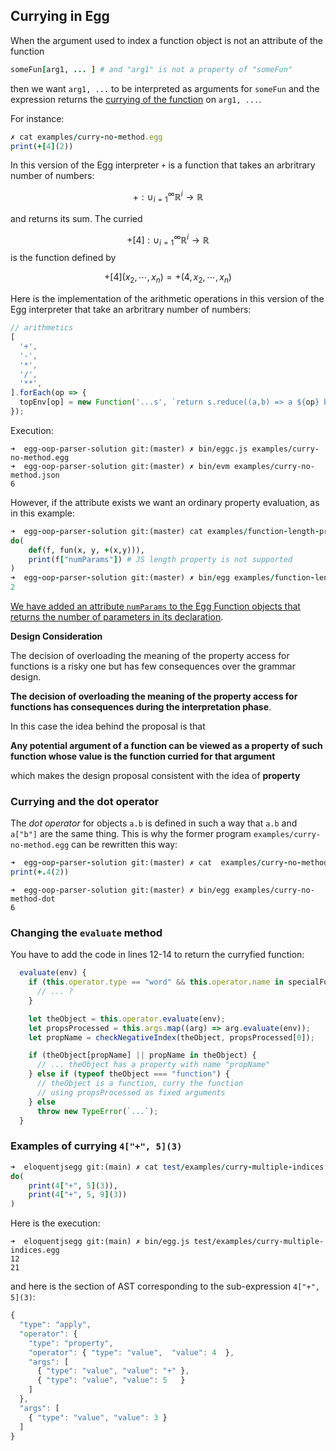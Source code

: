 ## Currying in Egg

When the argument used to index a function object is not an attribute of the function 

```ruby 
someFun[arg1, ... ] # and "arg1" is not a property of "someFun"
```

then we want `arg1, ...` to be interpreted as arguments for `someFun` and the expression returns the [currying of the function](https://en.wikipedia.org/wiki/Currying) on `arg1, ...`. 

For instance:

```ruby showLineNumbers copy filename="examples/curry-no-method.egg"
✗ cat examples/curry-no-method.egg        
print(+[4](2))
```

In this version of the Egg interpreter `+` is a function that takes an arbritrary number of numbers:

$$
+: \cup_{i=1}^{\infty}\mathbb{R}^i \longrightarrow \mathbb{R}
$$

and returns its sum. The curried 

$$
+[4]: \cup_{i=1}^{\infty}\mathbb{R}^i \longrightarrow \mathbb{R}
$$ 
is the function defined by 

$$
+[4](x_2, \cdots, x_n) = +(4, x_2, \cdots, x_n)
$$

Here is the implementation of the arithmetic operations in this version of the Egg interpreter that take an arbritrary number of numbers:

```javascript showLineNumbers copy filename="~/campus-virtual/shared/egg/eloquentjsegg/lib/eggvm.js branch=2223" {9}
// arithmetics
[
  '+', 
  '-', 
  '*', 
  '/', 
  '**',
].forEach(op => {
  topEnv[op] = new Function('...s', `return s.reduce((a,b) => a ${op} b);`);
});
```

Execution:

```
➜  egg-oop-parser-solution git:(master) ✗ bin/eggc.js examples/curry-no-method.egg 
➜  egg-oop-parser-solution git:(master) ✗ bin/evm examples/curry-no-method.json 
6
```

However, if the attribute exists we want an ordinary property evaluation, as in this example:

```ruby showLineNumbers copy filename="examples/function-length-property.egg"
➜  egg-oop-parser-solution git:(master) cat examples/function-length-property.egg
do(
    def(f, fun(x, y, +(x,y))),
    print(f["numParams"]) # JS length property is not supported
)
➜  egg-oop-parser-solution git:(master) ✗ bin/egg examples/function-length-property
2
```

[We have added an attribute `numParams` to the Egg Function objects that returns the number of parameters in its declaration](https://github.com/ULL-ESIT-PL/private-egg/blob/main/lib/eggvm.js#L84-L116).


<Callout type="error">

**Design Consideration**

The decision of overloading the meaning of the property access for functions is a risky one
but has few consequences over the grammar design. 

**The decision of overloading the meaning of the property access for functions has consequences during the interpretation phase**.
    
In this case the idea behind the proposal is that 

**Any potential argument of a function can be viewed as a property of such function whose value is the function curried for that argument**

which makes the design proposal consistent with the idea of **property**
</Callout>

### Currying and the dot operator

The *dot operator*  for objects `a.b`  is defined in such a way that `a.b` and `a["b"]` are the same thing. This is why the former program `examples/curry-no-method.egg` can be rewritten this way:

```ruby showLineNumbers copy filename="examples/curry-no-method-dot.egg"
➜  egg-oop-parser-solution git:(master) ✗ cat  examples/curry-no-method-dot.egg 
print(+.4(2))
```
```                                                                       
➜  egg-oop-parser-solution git:(master) ✗ bin/egg examples/curry-no-method-dot 
6
```

### Changing the `evaluate` method

You have to add the code in lines 12-14 to return the curryfied function:

```js {12-14} showLineNumbers copy
  evaluate(env) {
    if (this.operator.type == "word" && this.operator.name in specialForms) { 
      // ... ?
    }

    let theObject = this.operator.evaluate(env);
    let propsProcessed = this.args.map((arg) => arg.evaluate(env));
    let propName = checkNegativeIndex(theObject, propsProcessed[0]);

    if (theObject[propName] || propName in theObject) {
      // ... theObject has a property with name "propName" 
    } else if (typeof theObject === "function") {
      // theObject is a function, curry the function 
      // using propsProcessed as fixed arguments
    } else 
      throw new TypeError(`...`);
  }
```

### Examples of currying `4["+", 5](3)`

```ruby showLineNumbers copy filename="examples/curry-multiple-indices.egg"
➜  eloquentjsegg git:(main) ✗ cat test/examples/curry-multiple-indices.egg
do(
    print(4["+", 5](3)),
    print(4["+", 5, 9](3))
)
```

Here is the execution:

```console
➜  eloquentjsegg git:(main) ✗ bin/egg.js test/examples/curry-multiple-indices.egg
12
21
```

and here is the section of AST corresponding to the sub-expression  `4["+", 5](3)`:

```js showLineNumbers copy filename="campus-virtual/shared/egg/examples/curry-multiple-indices.egg.evm"
{
  "type": "apply",
  "operator": {
    "type": "property",
    "operator": { "type": "value",  "value": 4  },
    "args": [
      { "type": "value", "value": "+" },
      { "type": "value", "value": 5   }
    ]
  },
  "args": [
    { "type": "value", "value": 3 }
  ]
}
```